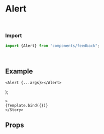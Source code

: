 
<Meta title="Feedback/Alert" component={Alert} />

# Alert


<br />

### Import
```javascript
import {Alert} from "components/feedback";
```

<br />

## Example



    <Alert {...args}></Alert>
);

<Canvas withSource="open">
	<Story
		name="Alert"
	
	>
	{Template.bind({})}
	</Story>    
</Canvas>

<br />

## Props
<ArgsTable story="Alert" />